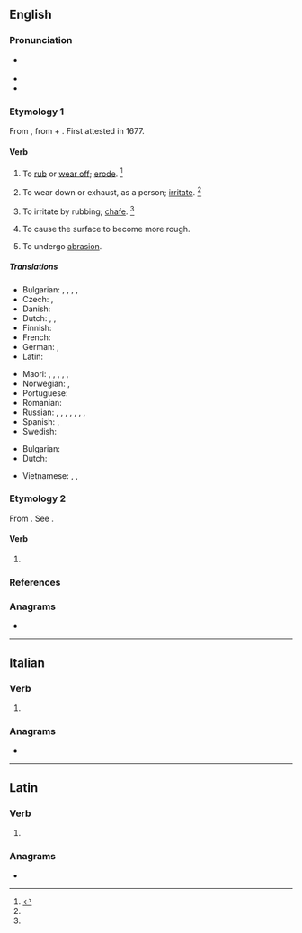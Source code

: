 ==English==

===Pronunciation===
* {{a|RP|GA}} {{IPA|en|/əˈbɹeɪd/}}
* {{audio|en|LL-Q1860 (eng)-Vealhurl-abrade.wav|Audio (Southern England)}}
* {{rhymes|en|eɪd}}

===Etymology 1===
From {{etyl|la|en}} {{m|la|abrādō||scrape off}}, from {{m|la|ab||from, away from}} + {{m|la|rādō||scrape}}. First attested in 1677.

====Verb====
{{en-verb}}

# {{lb|en|transitive}} To [[rub off|rub]] or [[wear off]]; [[erode]]. {{defdate|First attested in the late 17<sup>th</sup> century.}}<ref name=SOED>{{R:SOED5|page=7}}</ref>
# {{lb|en|transitive}} To wear down or exhaust, as a person; [[irritate]]. {{defdate|First attested in the mid 18<sup>th</sup> century.}}<ref name=SOED/>
# {{lb|en|transitive}} To irritate by rubbing; [[chafe]]. {{defdate|First attested in the mid 18<sup>th</sup> century.}}<ref name=SOED/>
# {{lb|en|transitive}} To cause the surface to become more rough.
# {{lb|en|intransitive}} To undergo [[abrasion]].

=====Translations=====
{{trans-top|(transitive) to rub or wear off; to waste or wear away by friction}}
* Bulgarian: {{t+|bg|изтърквам}}, {{t+|bg|изтривам}}, {{t+|bg|износвам}}, {{t+|bg|ожулвам}}, {{t+|bg|протривам|alt=протривам (кожа)}}
* Czech: {{t|cs|obrousit}}, {{t|cs|odřít}}
* Danish: {{t|da|afskrabe}}
* Dutch: {{t+|nl|schuren}}, {{t+|nl|afschuren}}, {{t+|nl|uitschuren}}
* Finnish: {{t+|fi|hiertää}}
* French: {{t+|fr|abraser}}
* German: {{t+|de|abschleifen}}, {{t|de|abschürfen}}
* Latin: {{t|la|abrādō}}
{{trans-mid}}
* Maori: {{t|mi|kauhoro}}, {{t|mi|kauoro}}, {{t|mi|kauoroi}}, {{t|mi|okoi}}, {{t|mi|pākanikani}}, {{t|mi|weku}} {{qualifier|by water action in streams}}
* Norwegian: {{t|no|skure}}, {{t|no|slipe}}
* Portuguese: {{t+|pt|desgastar}}
* Romanian: {{t|ro|abraza}}
* Russian: {{t+|ru|обдира́ть|impf}}, {{t+|ru|ободра́ть|pf}}, {{t+|ru|истира́ть|impf}}, {{t+|ru|истере́ть|pf}}, {{t+|ru|стира́ть|impf}}, {{t+|ru|стере́ть|pf}}, {{t+|ru|протира́ть|impf}}, {{t+|ru|протере́ть|pf}}
* Spanish: {{t+|es|escoriar}}, {{t+|es|raspar}}
* Swedish: {{t+|sv|nöta}}
{{trans-bottom}}

{{trans-top|to wear down}}
* Bulgarian: {{t+|bg|износвам}}
* Dutch: {{t+|nl|afmatten}} {{t+|nl|uitputten}}
{{trans-mid}}
{{trans-bottom}}

{{checktrans-top}}
* Vietnamese: {{t-check|vi|làm trầy}}, {{t-check|vi|cọ xơ ra}}, {{t-check|vi|mài mòn}}
{{trans-mid}}
{{trans-bottom}}

===Etymology 2===
From {{inh|en|enm|abraiden}}. See {{m|en|abraid}}.

====Verb====
{{en-verb}}

# {{lb|en|transitive}} {{obsolete spelling of|en|abraid}}

===References===
<references/>

===Anagrams===
* {{anagrams|en|a=aabder|Abdera|abread}}

----

==Italian==

===Verb===
{{head|it|verb form}}

# {{inflection of|it|abradere||3|s|pres|indc}}

===Anagrams===
* {{anagrams|it|a=aabder|Abdera|badare|baderà}}

----

==Latin==

===Verb===
{{la-verb-form|abrāde}}

# {{inflection of|la|abrādō||2|s|pres|actv|impr}}

===Anagrams===
* {{l|la|Abdera}}